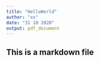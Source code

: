 ```yaml
---
title: "HelloWorld"
author: "xx"
date: "31 10 2020"
output: pdf_document
---
```


## This is a markdown file